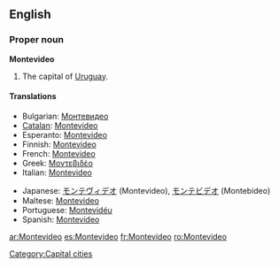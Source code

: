 {{wikipedia}}
==English==

===Proper noun===
'''Montevideo'''

# The capital of [[Uruguay]].

====Translations====
{{top}}
*Bulgarian: [[Монтевидео]]
*[[Catalan]]: [[#Catalan|Montevideo]]
*Esperanto: [[#Esperanto|Montevideo]]
*Finnish: [[#Finnish|Montevideo]]
*French: [[#French|Montevideo]]
*Greek: [[Μοντεβιδέο]]
*Italian: [[Montevideo#Italian|Montevideo]]
{{mid}}
*Japanese: [[モンテヴィデオ]] (Montevideo), [[モンテビデオ]] (Montebideo)
*Maltese: [[#Maltese|Montevideo]]
*Portuguese: [[Montevidéu]]
*Spanish: [[#Spanish|Montevideo]]
{{bottom}}

[[Category:Capital cities]]

[[ar:Montevideo]]
[[es:Montevideo]]
[[fr:Montevideo]]
[[ro:Montevideo]]